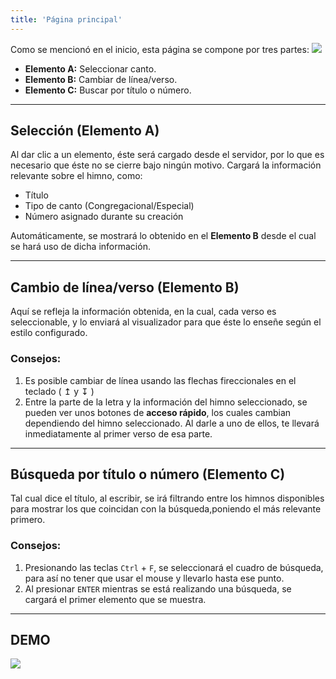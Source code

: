 ```yaml
---
title: 'Página principal'
---
```

Como se mencionó en el inicio, esta página se compone por tres partes:
![](/home-page-song-selected.webp)

- **Elemento A:** Seleccionar canto.
- **Elemento B:** Cambiar de línea/verso.
- **Elemento C:** Buscar por título o número.

---

## Selección (Elemento A)
Al dar clic a un elemento, éste será cargado desde el servidor, por lo que es necesario que éste no se cierre bajo ningún motivo.
Cargará la información relevante sobre el himno, como:
- Título
- Tipo de canto (Congregacional/Especial)
- Número asignado durante su creación

Automáticamente, se mostrará lo obtenido en el **Elemento B** desde el cual se hará uso de dicha información.

---

## Cambio de línea/verso (Elemento B)
Aquí se refleja la información obtenida, en la cual, cada verso es seleccionable, y lo enviará al visualizador para que éste lo enseñe según el estilo configurado.
### Consejos:
1. Es posible cambiar de línea usando las flechas fireccionales en el teclado ( ↥ y ↧ )
2. Entre la parte de la letra y la información del himno seleccionado, se pueden ver unos botones de **acceso rápido**, los cuales cambian dependiendo del himno seleccionado. Al darle a uno de ellos, te llevará inmediatamente al primer verso de esa parte.

---

## Búsqueda por título o número (Elemento C)
Tal cual dice el título, al escribir, se irá filtrando entre los himnos disponibles para mostrar los que coincidan con la búsqueda,poniendo el más relevante primero.
### Consejos:
1. Presionando las teclas `Ctrl` + `F`, se seleccionará el cuadro de búsqueda, para así no tener que usar el mouse y llevarlo hasta ese punto.
2. Al presionar `ENTER` mientras se está realizando una búsqueda, se cargará el primer elemento que se muestra.

---

## DEMO
<img src="/himnario/demo-pagina-principal.gif"></img>